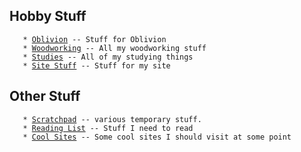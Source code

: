 == Hobby Stuff ==
    * [[Oblivion]] -- Stuff for Oblivion
    * [[Woodworking]] -- All my woodworking stuff
    * [[Studies]] -- All of my studying things
    * [[Site Stuff]] -- Stuff for my site

== Other Stuff ==
    * [[Scratchpad]] -- various temporary stuff.
    * [[Reading List]] -- Stuff I need to read
    * [[Cool Sites]] -- Some cool sites I should visit at some point
